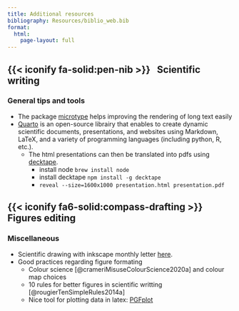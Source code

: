 ```yaml
---
title: Additional resources
bibliography: Resources/biblio_web.bib
format:
  html:
    page-layout: full
---
```


## {{< iconify fa-solid:pen-nib >}} &nbsp; Scientific writing 


::: {.talk-card}

### General tips and tools

* The package [microtype](https://ctan.org/pkg/microtype) helps improving the rendering of long text easily
* [Quarto](https://quarto.org/) is an open-source librairy that enables to create dynamic scientific documents, presentations, and websites using Markdown, LaTeX, and a variety of programming languages (including python, R, etc.).
  * The html presentations can then be translated into pdfs using [decktape](https://github.com/astefanutti/decktape). 
    * install node ``brew install node``
    * install decktape `` npm install -g decktape ``
    * ``reveal --size=1600x1000 presentation.html presentation.pdf``  

:::



## {{< iconify fa6-solid:compass-drafting >}} &nbsp; Figures editing

::: {.talk-card}

### Miscellaneous

* Scientific drawing with inkscape monthly letter [here](https://dsinkscape.substack.com/about).
* Good practices regarding figure formating
  * Colour science [@crameriMisuseColourScience2020a] and colour map choices
  * 10 rules for better figures in scientific writting [@rougierTenSimpleRules2014a]
  * Nice tool for plotting data in latex: [PGFplot](https://pgfplots.net/)

:::
